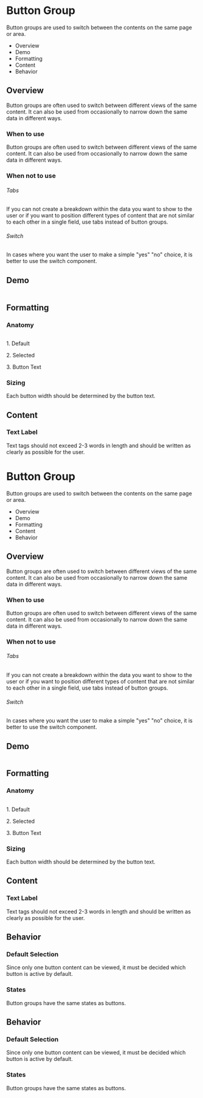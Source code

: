 <div class="main">
  <div class="title-wrapper">
    <h1 class="title">Button Group</h1>
  </div>
  <div class="intro">
    <p>
      Button groups are used to switch between the contents on the same page or area.
    </p>
    <ul>
      <li>Overview</li>
      <li>Demo</li>
      <li>Formatting</li>
      <li>Content</li>
      <li>Behavior</li>
    </ul>
  </div>
  <div class="overview">
    <h2>Overview</h2>
    <p>
      Button groups are often used to switch between different views of the same content. It can also be used from
      occasionally to narrow down the same data in different ways.
    </p>
  </div>
  <div class="wtu">
    <h3>When to use</h3>
    <p>
      Button groups are often used to switch between different views of the same content.
      It can also be used from occasionally to narrow down the same data in different ways.
    </p>
  </div>
  <div class="wtnu">
    <h3>When not to use</h3>
    <h6>Tabs</h6>
    <p>
      If you can not create a breakdown within the data you want to show to the user or if you want to position
      different types of content that are not similar to each other in a single field, use tabs instead of button
      groups.
    </p>
    <h6>Switch</h6>
    <p>
      In cases where you want the user to make a simple "yes" "no" choice, it is better to use the switch component.
    </p>
    <div class="demo">
      <h2>Demo</h2>
      <img src="../assets/img/docs_buttongroup_demo.png" alt=""/>
    </div>
  </div>
  <div class="formatting">
    <h2>Formatting</h2>
    <h3>Anatomy</h3>
    <img src="../assets/img/docs_buttongroup_anatomy.png" alt=""/>
    <p>1. Default</p>
    <p>2. Selected</p>
    <p>3. Button Text</p>
    <h3>Sizing</h3>
    <p>Each button width should be determined by the button text.</p>
  </div>
  <div class="content">
    <h2>Content</h2>
    <h3>Text Label</h3>
    <p>Text tags should not exceed 2-3 words in length and should be written as clearly as possible for the user.</p>
  </div>
  <div class="main">
    <div class="title-wrapper">
      <h1 class="title">Button Group</h1>
    </div>
    <div class="intro">
      <p>
        Button groups are used to switch between the contents on the same page or area.
      </p>
      <ul>
        <li>Overview</li>
        <li>Demo</li>
        <li>Formatting</li>
        <li>Content</li>
        <li>Behavior</li>
      </ul>
    </div>
    <div class="overview">
      <h2>Overview</h2>
      <p>
        Button groups are often used to switch between different views of the same content. It can also be used from
        occasionally to narrow down the same data in different ways.
      </p>
    </div>
    <div class="wtu">
      <h3>When to use</h3>
      <p>
        Button groups are often used to switch between different views of the same content.
        It can also be used from occasionally to narrow down the same data in different ways.
      </p>
    </div>
    <div class="wtnu">
      <h3>When not to use</h3>
      <h6>Tabs</h6>
      <p>
        If you can not create a breakdown within the data you want to show to the user or if you want to position
        different types of content that are not similar to each other in a single field, use tabs instead of button
        groups.
      </p>
      <h6>Switch</h6>
      <p>
        In cases where you want the user to make a simple "yes" "no" choice, it is better to use the switch component.
      </p>
      <div class="demo">
        <h2>Demo</h2>
        <img src="../assets/img/docs_buttongroup_demo.png" alt=""/>
      </div>
    </div>
    <div class="formatting">
      <h2>Formatting</h2>
      <h3>Anatomy</h3>
      <img src="../assets/img/docs_buttongroup_anatomy.png" alt=""/>
      <p>1. Default</p>
      <p>2. Selected</p>
      <p>3. Button Text</p>
      <h3>Sizing</h3>
      <p>Each button width should be determined by the button text.</p>
    </div>
    <div class="content">
      <h2>Content</h2>
      <h3>Text Label</h3>
      <p>Text tags should not exceed 2-3 words in length and should be written as clearly as possible for the user.</p>
    </div>
    <div class="behavior">
      <h2>Behavior</h2>
      <h3>Default Selection</h3>
      <p>Since only one button content can be viewed, it must be decided which button is active by default.</p>
      <h3>States</h3>
      <p>Button groups have the same states as buttons.</p>
    </div>
  </div>
  <div class="behavior">
    <h2>Behavior</h2>
    <h3>Default Selection</h3>
    <p>Since only one button content can be viewed, it must be decided which button is active by default.</p>
    <h3>States</h3>
    <p>Button groups have the same states as buttons.</p>
  </div>
</div>
